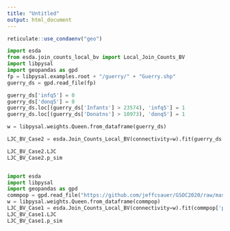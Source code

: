 ```yaml
---
title: "Untitled"
output: html_document
---
```


```r
reticulate::use_condaenv("geo")
```

```python
import esda
from esda.join_counts_local_bv import Local_Join_Counts_BV
import libpysal
import geopandas as gpd
fp = libpysal.examples.root + "/guerry/" + "Guerry.shp" 
guerry_ds = gpd.read_file(fp)

guerry_ds['infq5'] = 0
guerry_ds['donq5'] = 0
guerry_ds.loc[(guerry_ds['Infants'] > 23574), 'infq5'] = 1
guerry_ds.loc[(guerry_ds['Donatns'] > 10973), 'donq5'] = 1

w = libpysal.weights.Queen.from_dataframe(guerry_ds)

LJC_BV_Case2 = esda.Join_Counts_Local_BV(connectivity=w).fit(guerry_ds['infq5'], guerry_ds['donq5'], case='CLC')

LJC_BV_Case2.LJC
LJC_BV_Case2.p_sim



```


```python
import esda
import libpysal
import geopandas as gpd
commpop = gpd.read_file("https://github.com/jeffcsauer/GSOC2020/raw/master/validation/data/commpop.gpkg")
w = libpysal.weights.Queen.from_dataframe(commpop)
LJC_BV_Case1 = esda.Join_Counts_Local_BV(connectivity=w).fit(commpop['popneg'], commpop['popplus'], case='BJC')
LJC_BV_Case1.LJC
LJC_BV_Case1.p_sim

```

